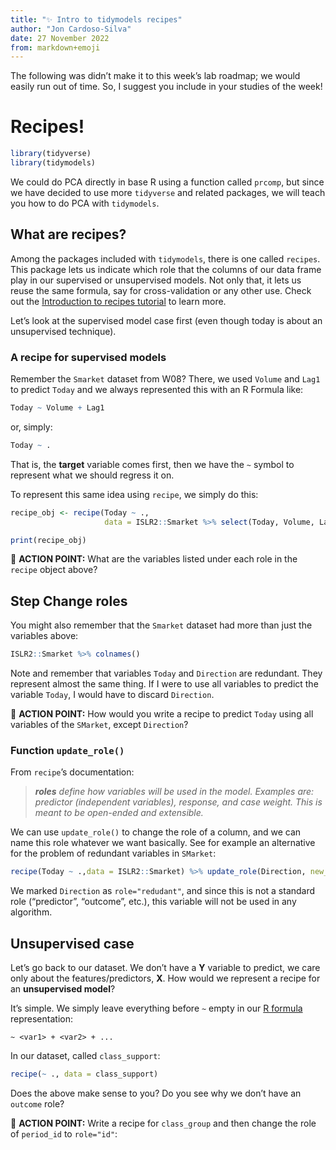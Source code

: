---
title: "✨ Intro to tidymodels recipes"
author: "Jon Cardoso-Silva"
date: 27 November 2022
from: markdown+emoji
---

The following was didn't make it to this week's lab roadmap; we would easily run out of time. So, I suggest you include in your studies of the week!

# Recipes!

```{r, echo=FALSE, warning=FALSE, message=FALSE}
library(tidyverse)
library(tidymodels)
```

We could do PCA directly in base R using a function called `prcomp`, but since we have decided to use more `tidyverse` and related packages, we will teach you how to do PCA with `tidymodels`.

## What are recipes?

Among the packages included with `tidymodels`, there is one called `recipes`. This package lets us indicate which role that the columns of our data frame play in our supervised or unsupervised models. Not only that, it lets us reuse the same formula, say for cross-validation or any other use. Check out the [Introduction to recipes tutorial](https://recipes.tidymodels.org/articles/recipes.html) to learn more.

Let's look at the supervised model case first (even though today is about an unsupervised technique).

### A recipe for supervised models

Remember the `Smarket` dataset from W08? There, we used `Volume` and `Lag1` to predict `Today` and we always represented this with an R Formula like:

```r
Today ~ Volume + Lag1
```

or, simply:

```r
Today ~ .
```

That is, the **target** variable comes first, then we have the `~` symbol to represent what we should regress it on. 

To represent this same idea using `recipe`, we simply do this:

```{r, message=FALSE}
recipe_obj <- recipe(Today ~ .,
                     data = ISLR2::Smarket %>% select(Today, Volume, Lag1))

print(recipe_obj)
```

🎯 **ACTION POINT:** What are the variables listed under each role in the `recipe` object above?

## Step Change roles

You might also remember that the `Smarket` dataset had more than just the variables above:

```{r}
ISLR2::Smarket %>% colnames()
```

Note and remember that variables `Today` and `Direction` are redundant. They represent almost the same thing. If I were to use all variables to predict the variable `Today`, I would have to discard `Direction`.

🎯 **ACTION POINT:**  How would you write a recipe to predict `Today` using all variables of the `SMarket`, except `Direction`?


### Function `update_role()`

From `recipe`'s documentation:

> _**roles** define how variables will be used in the model. Examples are: predictor (independent variables), response, and case weight. This is meant to be open-ended and extensible._

We can use `update_role()` to change the role of a column, and we can name this role whatever we want basically. See for example an alternative for the problem of redundant variables in `SMarket`:

```{r}
recipe(Today ~ .,data = ISLR2::Smarket) %>% update_role(Direction, new_role='redundant')
```

We marked `Direction` as `role="redudant"`, and since this is not a standard role ("predictor", "outcome", etc.), this variable will not be used in any algorithm.

## Unsupervised case

Let's go back to our dataset. We don't have a $\mathbf{Y}$ variable to predict, we care only about the features/predictors, $\mathbf{X}$. How would we represent a recipe for an **unsupervised model**? 

It's simple. We simply leave everything before `~` empty in our [R formula](https://www.datacamp.com/tutorial/r-formula-tutorial) representation:

```
~ <var1> + <var2> + ...
```

In our dataset, called `class_support`:

```{r}
recipe(~ ., data = class_support)
```

Does the above make sense to you? Do you see why we don't have an `outcome` role?

🎯 **ACTION POINT:**  Write a recipe for `class_group` and then change the role of `period_id` to `role="id"`: